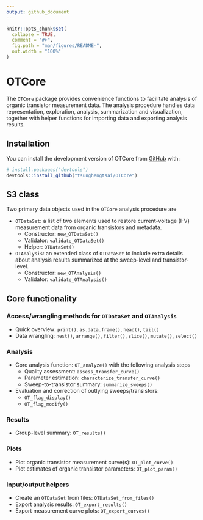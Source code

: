 ```yaml
---
output: github_document
---
```


<!-- README.md is generated from README.Rmd. Please edit that file -->

```r
knitr::opts_chunk$set(
  collapse = TRUE,
  comment = "#>",
  fig.path = "man/figures/README-",
  out.width = "100%"
)
```

# OTCore

<!-- badges: start -->
<!-- badges: end -->

The `OTCore` package provides convenience functions to facilitate analysis of organic transistor measurement data. The analysis procedure handles data representation, exploration, analysis, summarization and visualization, together with helper functions for importing data and exporting analysis results.

## Installation

You can install the development version of OTCore from [GitHub](https://github.com/) with:

``` r
# install.packages("devtools")
devtools::install_github("tsunghengtsai/OTCore")
```

## S3 class

Two primary data objects used in the `OTCore` analysis procedure are 

* `OTDataSet`: a list of two elements used to restore current-voltage (I-V) measurement data from organic transistors and metadata.
    + Constructor: `new_OTDataSet()`
    + Validator: `validate_OTDataSet()`
    + Helper: `OTDataSet()`

* `OTAnalysis`: an extended class of `OTDataSet` to include extra details about analysis results summarized at the sweep-level and transistor-level.
    + Constructor: `new_OTAnalysis()`
    + Validator: `validate_OTAnalysis()`

## Core functionality

### Access/wrangling methods for `OTDataSet` and `OTAnalysis`

* Quick overview: `print()`, `as.data.frame()`, `head()`, `tail()`
* Data wrangling: `nest()`, `arrange()`, `filter()`, `slice()`, `mutate()`, `select()`

### Analysis

* Core analysis function: `OT_analyze()` with the following analysis steps
    + Quality assessment: `assess_transfer_curve()`
    + Parameter estimation: `characterize_transfer_curve()`
    + Sweep-to-transistor summary: `summarize_sweeps()`

* Evaluation and correction of outlying sweeps/transistors:
    + `OT_flag_display()`
    + `OT_flag_modify()`

### Results

* Group-level summary: `OT_results()`

### Plots

* Plot organic transistor measurement curve(s): `OT_plot_curve()`
* Plot estimates of organic transistor parameters: `OT_plot_param()`

### Input/output helpers

* Create an `OTDataSet` from files: `OTDataSet_from_files()`
* Export analysis results: `OT_export_results()`
* Export measurement curve plots: `OT_export_curves()`
